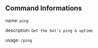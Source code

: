 ## Command Informations
name: ``ping``

description: ``Get the bot's ping & uptime``

usage: ``/ping``
